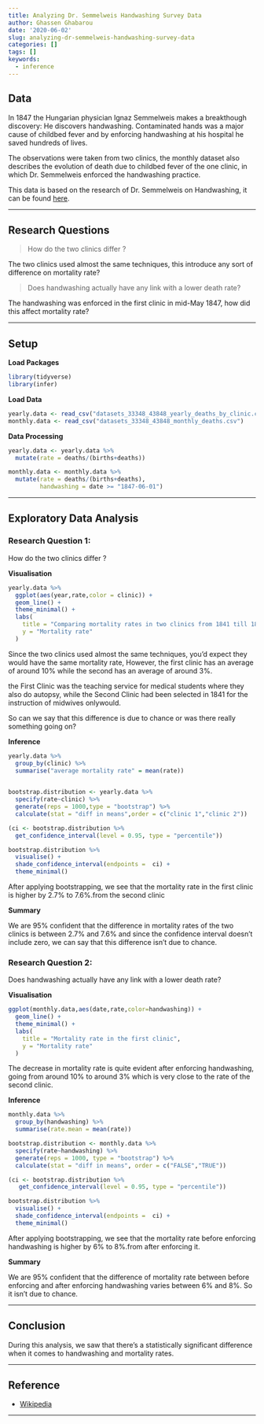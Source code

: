 ```yaml
---
title: Analyzing Dr. Semmelweis Handwashing Survey Data
author: Ghassen Ghabarou
date: '2020-06-02'
slug: analyzing-dr-semmelweis-handwashing-survey-data
categories: []
tags: []
keywords:
  - inference
---
```


<!--more-->

## Data

In 1847 the Hungarian physician Ignaz Semmelweis makes a breakthough discovery: He discovers handwashing. Contaminated hands was a major cause of childbed fever and by enforcing handwashing at his hospital he saved hundreds of lives.

The observations were taken from two clinics, the monthly dataset also describes the evolution of death due to childbed fever of the one clinic, in which Dr. Semmelweis enforced the handwashing practice.

This data is based on the research of Dr. Semmelweis on Handwashing, it can be found [here](https://www.kaggle.com/arijit75/survey-data).

* * *

## Research Questions

> How do the two clinics differ ?

The two clinics used almost the same techniques,  this introduce any sort of difference on mortality rate?

> Does handwashing actually have any link with a lower death rate?

The handwashing was enforced in the first clinic in mid-May 1847, how did this affect mortality rate?

* * *

## Setup

**Load Packages**

```r
library(tidyverse)
library(infer)
```


**Load Data**

```r
yearly.data <- read_csv("datasets_33348_43848_yearly_deaths_by_clinic.csv")
monthly.data <- read_csv("datasets_33348_43848_monthly_deaths.csv")
```

**Data Processing**

```r
yearly.data <- yearly.data %>% 
  mutate(rate = deaths/(births+deaths))
```


```r
monthly.data <- monthly.data %>% 
  mutate(rate = deaths/(births+deaths),
         handwashing = date >= "1847-06-01")
```


* * *

## Exploratory Data Analysis

### Research Question 1:
How do the two clinics differ ?

**Visualisation**

```r
yearly.data %>% 
  ggplot(aes(year,rate,color = clinic)) +
  geom_line() +
  theme_minimal() +
  labs(
    title = "Comparing mortality rates in two clinics from 1841 till 1846",
    y = "Mortality rate"
  )
```

Since the two clinics used almost the same techniques, you'd expect they would have the same mortality rate, However, the first clinic has an average of around 10% while the second has an average of around 3%.

the First Clinic was the teaching service for medical students where they also do autopsy, while the Second Clinic had been selected in 1841 for the instruction of midwives onlywould.

So can we say that this difference is due to chance or was there really something going on?

**Inference**

```r
yearly.data %>% 
  group_by(clinic) %>% 
  summarise("average mortality rate" = mean(rate))
  
```

```r
bootstrap.distribution <- yearly.data %>% 
  specify(rate~clinic) %>% 
  generate(reps = 1000,type = "bootstrap") %>% 
  calculate(stat = "diff in means",order = c("clinic 1","clinic 2"))
```

```r
(ci <- bootstrap.distribution %>% 
  get_confidence_interval(level = 0.95, type = "percentile"))
```

```r
bootstrap.distribution %>% 
  visualise() +
  shade_confidence_interval(endpoints =  ci) +
  theme_minimal()
```

After applying bootstrapping, we see that the mortality rate in the first clinic is higher by 2.7% to 7.6%.from the second clinic

**Summary**

We are 95% confident that the difference in mortality rates of the two clinics is between 2.7% and 7.6% and since the confidence interval doesn't include zero, we can say that this difference isn't due to chance. 

### Research Question 2:
Does handwashing actually have any link with a lower death rate?

**Visualisation**

```r
ggplot(monthly.data,aes(date,rate,color=handwashing)) +
  geom_line() +
  theme_minimal() +
  labs(
    title = "Mortality rate in the first clinic",
    y = "Mortality rate"
  )
```

The decrease in mortality rate is quite evident after enforcing handwashing, going from around 10% to around 3% which is very close to the rate of the second clinic.

**Inference**

```r
monthly.data %>% 
  group_by(handwashing) %>% 
  summarise(rate.mean = mean(rate))
```

```r
bootstrap.distribution <- monthly.data %>% 
  specify(rate~handwashing) %>% 
  generate(reps = 1000, type = "bootstrap") %>% 
  calculate(stat = "diff in means", order = c("FALSE","TRUE"))
```

```r
(ci <- bootstrap.distribution %>% 
   get_confidence_interval(level = 0.95, type = "percentile"))
```

```r
bootstrap.distribution %>% 
  visualise() +
  shade_confidence_interval(endpoints =  ci) +
  theme_minimal()
```

After applying bootstrapping, we see that the mortality rate before enforcing handwashing is higher by 6% to 8%.from after enforcing it.

**Summary**

We are 95% confident that the difference of mortality rate between before enforcing and after enforcing handwashing varies between 6% and 8%. So it isn't due to chance.

* * *

## Conclusion

During this analysis, we saw that there's a statistically significant difference when it comes to handwashing and mortality rates.

* * *

## Reference

- [Wikipedia](https://en.wikipedia.org/wiki/Ignaz_Semmelweis)

* * *

